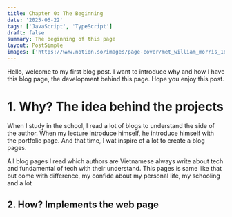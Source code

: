 ```yaml
---
title: Chapter 0: The Beginning
date: '2025-06-22'
tags: ['JavaScript', 'TypeScript']
draft: false
summary: The beginning of this page
layout: PostSimple
images: ['https://www.notion.so/images/page-cover/met_william_morris_1878.jpg']
---
```



Hello, welcome to my first blog post. I want to introduce why and how I have this blog page, the development behind this page. Hope you enjoy this post.


# 1. Why? The idea behind the projects


When I study in the school, I read a lot of blogs to understand the side of the author. When my lecture introduce himself, he introduce himself with the portfolio page. And that time, I wat inspire of a lot to create a blog pages.


All blog pages I read which authors are Vietnamese always write about tech and fundamental of tech with their understand. This pages is same like that but come with difference, my confide about my personal life, my schooling and a lot 


## 2. How? Implements the web page

